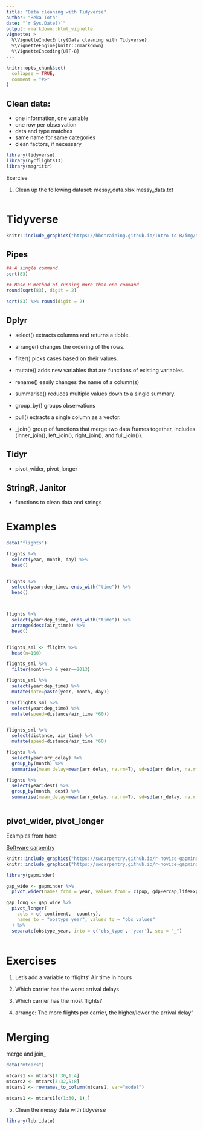 ```yaml
---
title: "Data cleaning with Tidyverse"
author: "Reka Toth"
date: "`r Sys.Date()`"
output: rmarkdown::html_vignette
vignette: >
  %\VignetteIndexEntry{Data cleaning with Tidyverse}
  %\VignetteEngine{knitr::rmarkdown}
  %\VignetteEncoding{UTF-8}
---
```


```r
knitr::opts_chunk$set(
  collapse = TRUE,
  comment = "#>"
)
```


## Clean data:
- one information, one variable
- one row per observation
- data and type matches
- same name for same categories
- clean factors, if necessary


```r
library(tidyverse)
library(nycflights13)
library(magrittr)
```


Exercise

1. Clean up the following dataset:
messy_data.xlsx
messy_data.txt

```r



```


# Tidyverse 

```r
knitr::include_graphics("https://hbctraining.github.io/Intro-to-R/img/tidyverse_website.png?raw=true", dpi = 100)
```


## Pipes 


```r

## A single command
sqrt(83)

## Base R method of running more than one command
round(sqrt(83), digit = 2)

sqrt(83) %>% round(digit = 2)

```




## Dplyr

- select() extracts columns and returns a tibble.

- arrange() changes the ordering of the rows.

- filter() picks cases based on their values.

- mutate() adds new variables that are functions of existing variables.

- rename() easily changes the name of a column(s)

- summarise() reduces multiple values down to a single summary.

- group_by() groups observations 

- pull() extracts a single column as a vector.

- _join() group of functions that merge two data frames together, includes (inner_join(), left_join(), right_join(), and full_join()).



## Tidyr

- pivot_wider, pivot_longer

## StringR, Janitor

- functions to clean data and strings

# Examples

```r

data("flights")

flights %>%
  select(year, month, day) %>%
  head()


flights %>%
  select(year:dep_time, ends_with("time")) %>%
  head()



flights %>%
  select(year:dep_time, ends_with("time")) %>%
  arrange(desc(air_time)) %>% 
  head()



```

```r

flights_sml <- flights %>% 
  head(n=100)

flights_sml %>% 
  filter(month==3 & year==2013)

flights_sml %>% 
  select(year:dep_time) %>% 
  mutate(date=paste(year, month, day))

try(flights_sml %>% 
  select(year:dep_time) %>% 
  mutate(speed=distance/air_time *60))


flights_sml %>% 
  select(distance, air_time) %>% 
  mutate(speed=distance/air_time *60)


```
```r

flights %>% 
  select(year:arr_delay) %>%
  group_by(month) %>% 
  summarise(mean_delay=mean(arr_delay, na.rm=T), sd=sd(arr_delay, na.rm=T))

flights %>% 
  select(year:dest) %>%
  group_by(month, dest) %>% 
  summarise(mean_delay=mean(arr_delay, na.rm=T), sd=sd(arr_delay, na.rm=T), count=n())



```

## pivot_wider, pivot_longer

Examples from here: 

[Software carpentry](https://swcarpentry.github.io/r-novice-gapminder/14-tidyr/) 

```r
knitr::include_graphics("https://swcarpentry.github.io/r-novice-gapminder/fig/14-tidyr-fig1.png?raw=true", dpi = 100)
knitr::include_graphics("https://swcarpentry.github.io/r-novice-gapminder/fig/14-tidyr-fig3.png?raw=true", dpi = 100)

```



```r
library(gapminder)

gap_wide <- gapminder %>% 
  pivot_wider(names_from = year, values_from = c(pop, gdpPercap,lifeExp ))

gap_long <- gap_wide %>%
  pivot_longer(
    cols = c(-continent, -country),
    names_to = "obstype_year", values_to = "obs_values"
  ) %>%
  separate(obstype_year, into = c('obs_type', 'year'), sep = "_")
  

```

# Exercises

1. Let’s add a variable to ‘flights’ 
 Air time in hours

2. Which carrier has the worst arrival delays


3. Which carrier has the most flights?


4. arrange: The more flights per carrier, the higher/lower the arrival delay”



# Merging
merge and join_

```r
data("mtcars")

mtcars1 <- mtcars[1:30,1:4]
mtcars2 <- mtcars[3:32,5:8]
mtcars1 <- rownames_to_column(mtcars1, var="model")

mtcars1 <- mtcars1[c(1:30, 1),]


```


5. Clean the messy data with tidyverse

```r

library(lubridate)


```


